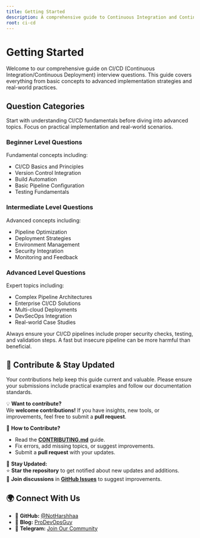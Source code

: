 ```yaml
---
title: Getting Started
description: A comprehensive guide to Continuous Integration and Continuous Deployment interview questions and best practices.
root: ci-cd
---
```



# Getting Started

<Callout type="info" title="Overview">
Welcome to our comprehensive guide on CI/CD (Continuous Integration/Continuous Deployment) interview questions. This guide covers everything from basic concepts to advanced implementation strategies and real-world practices.
</Callout>

## Question Categories

<Callout type="tip" title="Learning Path">
Start with understanding CI/CD fundamentals before diving into advanced topics. Focus on practical implementation and real-world scenarios.
</Callout>

### Beginner Level Questions
<InteractiveHoverButton text="Go to Beginner Level" href="./beginner" className="mt-2" />

Fundamental concepts including:
- CI/CD Basics and Principles
- Version Control Integration
- Build Automation
- Basic Pipeline Configuration
- Testing Fundamentals

### Intermediate Level Questions
<InteractiveHoverButton text="Go to Intermediate Level" href="./intermediate" className="mt-2" />

Advanced concepts including:
- Pipeline Optimization
- Deployment Strategies
- Environment Management
- Security Integration
- Monitoring and Feedback

### Advanced Level Questions
<InteractiveHoverButton text="Go to Advanced Level" href="./advanced" className="mt-2" />

Expert topics including:
- Complex Pipeline Architectures
- Enterprise CI/CD Solutions
- Multi-cloud Deployments
- DevSecOps Integration
- Real-world Case Studies

<Callout type="warn" title="Important">
Always ensure your CI/CD pipelines include proper security checks, testing, and validation steps. A fast but insecure pipeline can be more harmful than beneficial.
</Callout>

## 📢 Contribute & Stay Updated

<Callout type="note" title="Contribution Guidelines">
Your contributions help keep this guide current and valuable. Please ensure your submissions include practical examples and follow our documentation standards.
</Callout>

💡 **Want to contribute?**  
We **welcome contributions!** If you have insights, new tools, or improvements, feel free to submit a **pull request**.  

📌 **How to Contribute?**
- Read the **[CONTRIBUTING.md](https://github.com/NotHarshhaa/DevOps-Interview-Questions/blob/master/CONTRIBUTING.md)** guide.  
- Fix errors, add missing topics, or suggest improvements.  
- Submit a **pull request** with your updates.  

📢 **Stay Updated:**  
⭐ **Star the repository** to get notified about new updates and additions.  
💬 **Join discussions** in **[GitHub Issues](https://github.com/NotHarshhaa/DevOps-Interview-Questions/issues)** to suggest improvements.  

## 🌍 Connect With Us

- 🔗 **GitHub:** [@NotHarshhaa](https://github.com/NotHarshhaa)  
- 📝 **Blog:** [ProDevOpsGuy](https://blog.prodevopsguy.xyz)  
- 💬 **Telegram:** [Join Our Community](https://t.me/prodevopsguy)